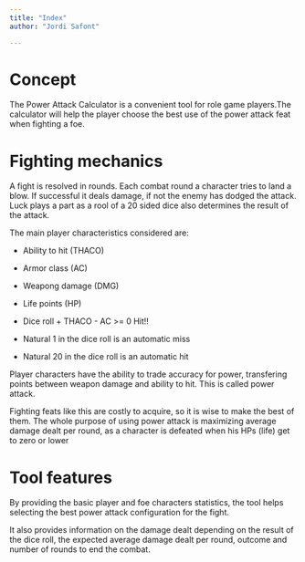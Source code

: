 ```yaml
---
title: "Index"
author: "Jordi Safont"

---
```


Concept
========================================================

The Power Attack Calculator is a convenient tool for role game players.The calculator will help the player choose the best use of the power attack feat when fighting a foe. 

Fighting mechanics
========================================================

A fight is resolved in rounds. Each combat round a character tries to land a blow. If successful it deals damage, if not the enemy has dodged the attack. Luck plays a part as a rool of a 20 sided dice also determines the result of the attack.

The main player characteristics considered are:

- Ability to hit (THACO)
- Armor class (AC)
- Weapong damage (DMG)
- Life points (HP)

- Dice roll + THACO - AC >= 0 Hit!!
- Natural 1 in the dice roll is an automatic miss
- Natural 20 in the dice roll is an automatic hit

Player characters have the ability to trade accuracy for power, transfering points between weapon damage and ability to hit. This is called power attack.

Fighting feats like this are costly to acquire, so it is wise to make the best of them. The whole purpose of using power attack is maximizing average damage dealt per round, as a character is defeated when his HPs (life) get to zero or lower

Tool features
========================================================

By providing the basic player and foe characters statistics, the tool helps selecting the best power attack configuration for the fight.

It also provides information on the damage dealt depending on the result of the dice roll, the expected average damage dealt per round, outcome and number of rounds to end the combat.


